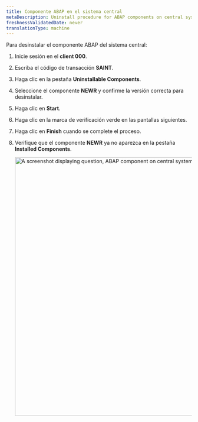 ```yaml
---
title: Componente ABAP en el sistema central
metaDescription: Uninstall procedure for ABAP components on central system.
freshnessValidatedDate: never
translationType: machine
---
```


Para desinstalar el componente ABAP del sistema central:

1. Inicie sesión en el **client 000**.

2. Escriba el código de transacción **SAINT**.

3. Haga clic en la pestaña **Uninstallable Components**.

4. Seleccione el componente **NEWR** y confirme la versión correcta para desinstalar.

5. Haga clic en **Start**.

6. Haga clic en la marca de verificación verde en las pantallas siguientes.

7. Haga clic en **Finish** cuando se complete el proceso.

8. Verifique que el componente **NEWR** ya no aparezca en la pestaña **Installed Components**.

   <img title="ABAP component on central system" alt="A screenshot displaying question, ABAP component on central system" src="/images/ABAP-component-on-cms.webp" width="700" />